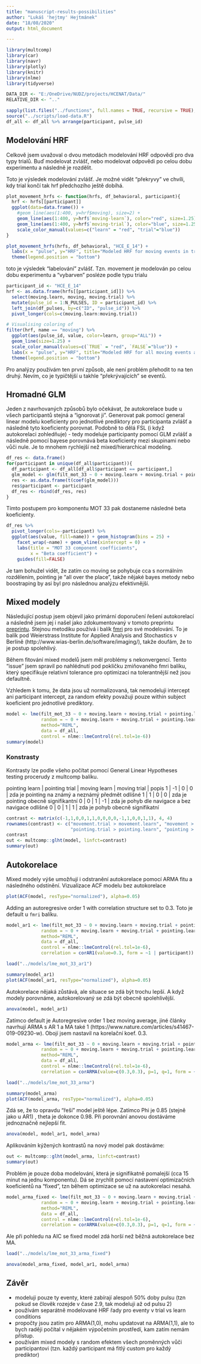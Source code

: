 ```yaml
---
title: "manuscript-results-possibilities"
author: "Lukáš 'hejtmy' Hejtmánek"
date: "18/08/2020"
output: html_document

---
```


```r
library(multcomp)
library(car)
library(navr)
library(plotly)
library(knitr)
library(nlme)
library(tidyverse)

DATA_DIR <- "E:/OneDrive/NUDZ/projects/HCENAT/Data/"
RELATIVE_DIR <- ".."

sapply(list.files("../functions", full.names = TRUE, recursive = TRUE), source)
source("../scripts/load-data.R")
df_all <- df_all %>% arrange(participant, pulse_id)
```

## Modelování HRF

Celkově jsem uvažoval o dvou metodách modelování HRF odpovědí pro dva typy trialů. Buď modelovat zvlášť, nebo modelovat odpovědi po celou dobu experimentu a následně je rozdělit. 

Toto je výsledek modelování zvlášť. Je možné vidět "překryvy" ve chvíli, kdy trial končí tak hrf předchozího ještě dobíhá.
```r
plot_movement_hrfs <- function(hrfs, df_behavioral, participant){
  hrf <- hrfs[[participant]]
  ggplot(data=data.frame()) +
    #geom_line(aes(1:400, y=hrf$moving), size=2) +
    geom_line(aes(1:400, y=hrf$`moving-learn`), color="red", size=1.25) +
    geom_line(aes(1:400, y=hrf$`moving-trial`), color="blue", size=1.25) +
    scale_color_manual(values=c("learn" = "red", "trial"="blue"))
}

plot_movement_hrfs(hrfs, df_behavioral, "HCE_E_14") +
  labs(x = "pulse", y="HRF", title="Modeled HRF for moving events in trial vs learning") +
  theme(legend.position = "bottom")
```

 toto je výsledek "labelování" zvlášť. Tzn. movement je modelován po celou dobu experimentu a "vybarven" posléze podle typu trialu

```r
participant_id <- "HCE_E_14"
hrf <- as.data.frame(hrfs[[participant_id]]) %>%
  select(moving.learn, moving, moving.trial) %>%
  mutate(pulse_id = 1:N_PULSES, ID = participant_id) %>%
  left_join(df_pulses, by=c("ID", "pulse_id")) %>%
  pivot_longer(cols=c(moving.learn:moving.trial))

# Visualising coloring of 
filter(hrf, name == "moving") %>%
  ggplot(aes(pulse_id, value, color=learn, group="ALL")) +
  geom_line(size=1.25) +
  scale_color_manual(values=c(`TRUE` = "red", `FALSE`="blue")) +
  labs(x = "pulse", y="HRF", title="Modeled HRF for all moving events and labelled per type of trial") +
  theme(legend.position = "bottom")
```

Pro analýzy používám ten první způsob, ale není problém přehodit to na ten druhý. Nevím, co je typičtější u takhle "překrývajících" se eventů.

## Hromadné GLM
Jeden z navrhovaných způsobů bylo očekávat, že autokorelace bude u všech participantů stejná a "ignorovat ji". Generovat pak pomocí general linear modelu koeficienty pro jednotlivé prediktory pro participanta zvlášť a následně tyto koeficienty porovnat. Podobně to dělá FSL (i když autokorelaci zohledňuje) - tedy modeluje participanty pomocí GLM zvlášť a následně pomocí bayese porovnává beta koeficienty mezi skupinami nebo vůči nule. Je to mnohem rychlejší než mixed/hierarchical modeling.

```r
df_res <- data.frame()
for(participant in unique(df_all$participant)){
  df_participant <- df_all[df_all$participant == participant,]
  glm_model <- glm(filt_mot_33 ~ 0 + moving.learn + moving.trial + pointing.learn + pointing.trial, data = df_participant)
  res <- as.data.frame(t(coef(glm_model)))
  res$participant <- participant
  df_res <- rbind(df_res, res)
}
```

Tímto postupem pro komponentu MOT 33 pak dostaneme následné beta koeficienty.

```r
df_res %>%
  pivot_longer(cols=-participant) %>%
  ggplot(aes(value, fill=name)) + geom_histogram(bins = 25) + 
    facet_wrap(~name) + geom_vline(xintercept = 0) +
    labs(title = "MOT 33 component coefficients", 
         x = "Beta coefficient") +
    guides(fill=FALSE)
```

Je tam bohužel vidět, že zatím co moving \Beta se pohybuje cca s normálním rozdělením, pointing je "all over the place", takže nějaké bayes metody nebo boostraping by asi byl pro následnou analýzu efektivnější.

## Mixed modely

Následující postup jsem objevil jako primární doporučení řešení autokorelací a následně jsem jej i našel jako zdokumentovaný v tomoto preprintu [preprintu](https://psyarxiv.com/crx4m/). Stejnou metodiku používá i balík [fmri](https://cran.r-project.org/web/packages/fmri/fmri.pdf) pro své modelování. To je balík pod Weierstrass Institute for Applied Analysis and Stochastics v Berlíně (http://www.wias-berlin.de/software/imaging/), takže doufám, že to je postup spolehlivý.

Během fitování mixed modelů jsem měl problémy s nekonvergencí. Tento "issue" jsem spravil po nahlédnutí pod pokličku zmiňovaného fmri balíku, který specifikuje relativní tolerance pro optimizaci na tolerantnější než jsou defaultně.

Vzhledem k tomu, že data jsou už normalizovaná, tak nemodeluji intercept ani participant intercept, za random efekty považuji pouze within subject koeficient pro jednotlivé prediktory.

```r
model <- lme(filt_mot_33 ~ 0 + moving.learn + moving.trial + pointing.learn + pointing.trial,
             random = ~ 0 + moving.learn + moving.trial + pointing.learn + pointing.trial | participant,
             method="REML",
             data = df_all,
             control = nlme::lmeControl(rel.tol=1e-6))
summary(model)
```

### Konstrasty
Kontrasty lze podle všeho počítat pomocí General Linear Hypotheses testing procerudy z multcomp balíku. 

pointing learn | pointing trial | moving learn | moving trial | popis
1 | -1 | 0 | 0 | zda je pointing na známý a neznámý předmět odlišné
1 | 1 | 0 | 0 | zda je pointing obecně signifikantní
0 | 0 | 1 | -1 | zda je pohyb dle navigace a bez navigace odlišné
0 | 0 | 1 | 1 | zda je pohyb obecně signifikatní

```r
contrast <- matrix(c(-1,1,0,0,1,1,0,0,0,0,-1,1,0,0,1,1), 4, 4)
rownames(contrast) <- c("movement.trial > movement.learn", "movement > 0", 
                        "pointing.trial > pointing.learn", "pointing > 0")
contrast
out <- multcomp::glht(model, linfct=contrast)
summary(out)
```

## Autokorelace

Mixed modely výše umožňují i odstranění autokorelace pomocí ARMA fitu a následného odstínění. Vizualizace ACF modelu bez autokorelace

```r
plot(ACF(model, resType="normalized"), alpha=0.05)
```
Adding an autoregresive order 1 with correlation structure set to 0.3. Toto je default u `fmri` balíku. 

```r
model_ar1 <- lme(filt_mot_33 ~ 0 + moving.learn + moving.trial + pointing.learn + pointing.trial,
             random = ~ 0 + moving.learn + moving.trial + pointing.learn + pointing.trial | participant,
             method="REML",
             data = df_all,
             control = nlme::lmeControl(rel.tol=1e-6),
             correlation = corAR1(value=0.3, form = ~1 | participant))
```
```r
load("../models/lme_mot_33_ar1")
```

```r
summary(model_ar1)
plot(ACF(model_ar1, resType="normalized"), alpha=0.05)
```

Autokorelace nějaká zůstává, ale situace se zdá být trochu lepší. A když modely porovnáme, autokorelovaný se zdá být obecně spolehlivější.
```r
anova(model, model_ar1)
```

Zatímco default je Autoregresive order 1 bez moving average, jiné články navrhují ARMA s AR 1 a MA také 1 (https://www.nature.com/articles/s41467-019-09230-w). Obojí jsem nastavil na korelační koef. 0.3.
```r
model_arma <- lme(filt_mot_33 ~ 0 + moving.learn + moving.trial + pointing.learn + pointing.trial,
             random = ~ 0 + moving.learn + moving.trial + pointing.learn + pointing.trial | participant,
             method="REML",
             data = df_all,
             control = nlme::lmeControl(rel.tol=1e-6),
             correlation = corARMA(value=c(0.3,0.3), p=1, q=1, form = ~1 | participant))
```
```r
load("../models/lme_mot_33_arma")
```
```r
summary(model_arma)
plot(ACF(model_arma, resType="normalized"), alpha=0.05)
```

Zdá se, že to opravdu "řeší" model ještě lépe. Zatímco Phi je 0.85 (stejně jako u AR1) , theta je dokonce 0.98. Při porovnání anovou dostáváme jednoznačně nejlepší fit.

```r
anova(model, model_ar1, model_arma)
```

Aplikováním kýžených kontrastů na nový model pak dostáváme:
```r
out <- multcomp::glht(model_arma, linfct=contrast)
summary(out)
```

Problém je pouze doba modelování, která je signifikatně pomalejší (cca 15 minut na jednu komponentu). Dá se zrychlit pomocí nastavení optimizačních koeficientů na "fixed", tzn během optimizace se už na autokorelaci nesahá.

```r
model_arma_fixed <- lme(filt_mot_33 ~ 0 + moving.learn + moving.trial + pointing.learn + pointing.trial,
             random = ~ 0 + moving.learn + moving.trial + pointing.learn + pointing.trial | participant,
             method="REML",
             data = df_all,
             control = nlme::lmeControl(rel.tol=1e-6),
             correlation = corARMA(value=c(0.3,0.3), p=1, q=1, form = ~1 | participant, fixed=TRUE))
```

Ale při pohledu na AIC se fixed model zdá horší než běžná autokorelace bez MA.

```r
load("../models/lme_mot_33_arma_fixed")
```

```r
anova(model_arma_fixed, model_ar1, model_arma)
```

## Závěr

- modeluji pouze ty eventy, které zabírají alespoň 50% doby pulsu (tzn pokud se člověk rozejde v čase 2.9, tak modeluji až od pulsu 2)
- používám separátně modelované HRF řady pro eventy v trial vs learn conditions
- propočty jsou zatím pro ARMA(1,0), mohu updatovat na ARMA(1,1), ale to bych raději počítal v nějakém výpočetním prostředí, kam zatím nemám přístup.
- používám mixed modely s random efektem všech proměnných vůči participantovi (tzn. každý participant má fitlý custom \Beta pro každý prediktor)

